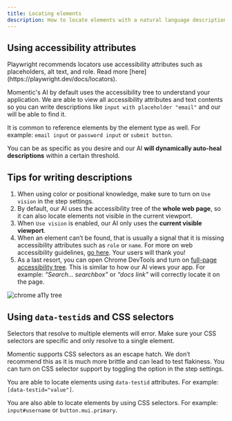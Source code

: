```yaml
---
title: Locating elements
description: How to locate elements with a natural language description
---
```


## Using accessibility attributes

<Tip>
  Playwright recommends locators use accessibility attributes such as
  placeholders, alt text, and role. Read more
  [here](https://playwright.dev/docs/locators).
</Tip>

Momentic's AI by default uses the accessibility tree to understand your application. We are able to view all accessibility attributes and text contents so you can write descriptions like `input with placeholder "email"` and our will be able to find it.

It is common to reference elements by the element type as well. For example: `email input` or `password input` or `submit button`.

You can be as specific as you desire and our AI **will dynamically auto-heal descriptions** within a certain threshold.

## Tips for writing descriptions

1. When using color or positional knowledge, make sure to turn on `Use vision` in the step settings.
2. By default, our AI uses the accessibility tree of the **whole web page**, so it can also locate elements not visible in the current viewport.
3. When `Use vision` is enabled, our AI only uses the **current visible viewport**.
4. When an element can’t be found, that is usually a signal that it is missing accessibility attributes such as `role` or `name`. For more on web accessibility guidelines, [go here](https://www.w3.org/WAI/standards-guidelines/wcag/). Your users will thank you!
5. As a last resort, you can open Chrome DevTools and turn on [full-page accessibility tree](https://developer.chrome.com/docs/devtools/accessibility/reference#explore-tree). This is similar to how our AI views your app. For example: _“Search… searchbox”_ or _“docs link”_ will correctly locate it on the page.

![chrome a11y tree](/images/a11y-tree-chrome-devtools.png)

## Using `data-testid`s and CSS selectors

<Info>
  Selectors that resolve to multiple elements will error. Make sure your CSS
  selectors are specific and only resolve to a single element.
</Info>

Momentic supports CSS selectors as an escape hatch. We don’t recommend this as it is much more brittle and can lead to test flakiness. You can turn on CSS selector support by toggling the option in the step settings.

You are able to locate elements using `data-testid` attributes. For example: `[data-testid="value"]`.

You are also able to locate elements by using CSS selectors. For example: `input#username` or `button.mui.primary`.
